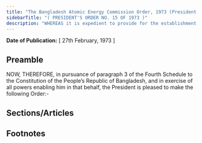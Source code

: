 ```yaml
---
title: "The Bangladesh Atomic Energy Commission Order, 1973 (President's Order)."
sidebarTitle: "( PRESIDENT'S ORDER NO. 15 OF 1973 )"
description: "WHEREAS it is expedient to provide for the establishment of an Atomic Energy Commission for the promotion of the peaceful uses of atomic energy in Bangladesh, the discharge of International obligations connected therewith, the undertaking of research, the execution of development projects involving nuclear power stations and matters incidental thereto;"
---
```


**Date of Publication:** [ 27th February, 1973 ]

## Preamble

NOW, THEREFORE, in pursuance of paragraph 3 of the Fourth Schedule to the Constitution of the People’s Republic of Bangladesh, and in exercise of all powers enabling him in that behalf, the President is pleased to make the following Order:-

## Sections/Articles

## Footnotes
